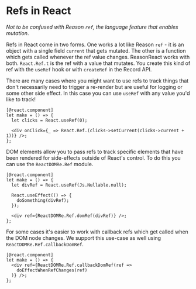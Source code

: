 # Refs in React

_Not to be confused with Reason `ref`, the language feature that enables mutation_.

Refs in React come in two forms. One works a lot like Reason `ref` - it is an object with a single field `current` that gets mutated. The other is a function which gets called whenever the ref value changes. ReasonReact works with both. `React.Ref.t` is the ref with a value that mutates. You create this kind of ref with the  `useRef` hook or with `createRef` in the Record API.

There are many cases where you might want to use refs to track things that don't necessarily need to trigger a re-render but are useful for logging or some other side effect. In this case you can use `useRef` with any value you'd like to track!

```reason
[@react.component]
let make = () => {
  let clicks = React.useRef(0);

  <div onClick={_ => React.Ref.(clicks->setCurrent(clicks->current + 1))} />;
};
```

DOM elements allow you to pass refs to track specific elements that have been rendered for side-effects outside of React's control. To do this you can use the `ReactDOMRe.Ref` module.

```reason
[@react.component]
let make = () => {
  let divRef = React.useRef(Js.Nullable.null);

  React.useEffect(() => {
    doSomething(divRef);
  });

  <div ref={ReactDOMRe.Ref.domRef(divRef)} />;
};
```

For some cases it's easier to work with callback refs which get called when the DOM node changes. We support this use-case as well using `ReactDOMRe.Ref.callbackDomRef`.

```reason
[@react.component]
let make = () => {
  <div ref={ReactDOMRe.Ref.callbackDomRef(ref =>
    doEffectWhenRefChanges(ref)
  )} />;
};
```
